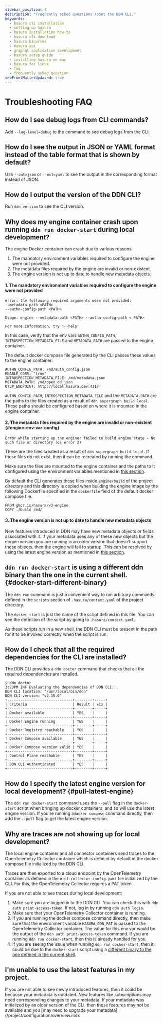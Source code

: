 ```yaml
---
sidebar_position: 4
description: "Frequently asked questions about the DDN CLI."
keywords:
  - hasura cli installation
  - setting up hasura
  - hasura installation how-to
  - hasura cli download
  - hasura binaries
  - hasura api
  - graphql application development
  - hasura setup guide
  - installing hasura on mac
  - hasura for linux
  - faq
  - frequently asked question
seoFrontMatterUpdated: true
---
```



# Troubleshooting FAQ

## How do I see debug logs from CLI commands?

Add `--log-level=debug` to the command to see debug logs from the CLI.

## How do I see the output in JSON or YAML format instead of the table format that is shown by default?

Use `--out=json` or `--out=yaml` to see the output in the corresponding format instead of JSON.

## How do I output the version of the DDN CLI?

Run `ddn version` to see the CLI version.

## Why does my engine container crash upon running `ddn run docker-start` during local development?

The engine Docker container can crash due to various reasons:

1. The mandatory environment variables required to configure the engine were not provided.
2. The metadata files required by the engine are invalid or non-existent.
3. The engine version is not up to date to handle new metadata objects.

#### 1. The mandatory environment variables required to configure the engine were not provided

```text title="Error output"
error: the following required arguments were not provided:
--metadata-path <PATH>
--authn-config-path <PATH>

Usage: engine --metadata-path <PATH> --authn-config-path < PATH>

For more information, try '--help'
```

In this case, verify that the env vars `AUTHN_CONFIG_PATH`, `INTROSPECTION_METADATA_FILE` and `METADATA_PATH` are passed
to the engine container.

The default docker compose file generated by the CLI passes these values to the engine container:

```
AUTHN_CONFIG_PATH: /md/auth_config.json
ENABLE_CORS: "true"
INTROSPECTION_METADATA_FILE: /md/metadata.json
METADATA_PATH: /md/open_dd.json
OTLP_ENDPOINT: http://local.hasura.dev:4317
```

`AUTHN_CONFIG_PATH`, `INTROSPECTION_METADATA_FILE` and the `METADATA_PATH` are the paths to the files created as a
result of `ddn supergraph build local`. These paths should be configured based on where it is mounted in the engine
container.

#### 2. The metadata files required by the engine are invalid or non-existent {#engine-env-var-config}

```text title="Error output"
Error while starting up the engine: failed to build engine state - No such file or directory (os error 2)
```

These are the files created as a result of `ddn supergraph build local`. If these files do not exist, then it can be
recreated by running the command.

Make sure the files are mounted to the engine container and the paths to it configured using the environment variables
mentioned in [this section](#engine-env-var-config).

By default the CLI generates these files inside `engine/build` of the project directory and this directory is copied
when building the engine image by the following Dockerfile specified in the `dockerfile` field of the default docker
compose file.

```
FROM ghcr.io/hasura/v3-engine
COPY ./build /md/
```

#### 3. The engine version is not up to date to handle new metadata objects

New features introduced in DDN may have new metadata objects or fields associated with it. If your metadata uses any of
these new objects but the engine version you are running is an older version that doesn't support these objects, then
the engine will fail to startup. This can be resolved by using the latest engine version as mentioned in
[this section](#pull-latest-engine).

## `ddn run docker-start` is using a different ddn binary than the one in the current shell. {#docker-start-different-binary}

The `ddn run` command is just a convenient way to run arbitrary commands defined in the `scripts` section of
`.hasura/context.yaml` of the project directory.

The `docker-start` is just the name of the script defined in this file. You can see the definition of the script by
going to `.hasura/context.yaml`.

As these scripts run in a new shell, the DDN CLI must be present in the path for it to be invoked correctly when the
script is run.

## How do I check that all the required dependencies for the CLI are installed?

The DDN CLI provides a `ddn doctor` command that checks that all the required dependencies are installed.

```text title="ddn doctor Output"
$ ddn doctor
3:23PM INF Evaluating the dependencies of DDN CLI...
DDN CLI location: "/usr/local/bin/ddn"
DDN CLI version: "v2.15.0"
+------------------------------+--------+-----+
| Criteria                     | Result | Fix |
+------------------------------+--------+-----+
| Docker available             | YES    |     |
+------------------------------+--------+-----+
| Docker Engine running        | YES    |     |
+------------------------------+--------+-----+
| Docker Registry reachable    | YES    |     |
+------------------------------+--------+-----+
| Docker Compose available     | YES    |     |
+------------------------------+--------+-----+
| Docker Compose version valid | YES    |     |
+------------------------------+--------+-----+
| Control Plane reachable      | YES    |     |
+------------------------------+--------+-----+
| DDN CLI Authenticated        | YES    |     |
+------------------------------+--------+-----+
```

## How do I specify the latest engine version for local development? {#pull-latest-engine}

The `ddn run docker-start` command uses the `--pull` flag in the `docker-start` script when bringing up docker
containers, and so will use the latest engine version. If you're running a`docker compose` command directly, then add
the `--pull` flag to get the latest engine version.

## Why are traces are not showing up for local development?

The local engine container and all connector containers send traces to the OpenTelemetry Collector container which is
defined by default in the docker compose file initialized by the DDN CLI.

Traces are then exported to a cloud endpoint by the OpenTelemetry container as defined in the
`otel-collector-config.yaml` file initialized by the CLI. For this, the OpenTelemetry Collector requires a PAT token.

If you are not able to see traces during local development:

1. Make sure you are logged in to the DDN CLI. You can check this with `ddn auth print-access-token`. If not, log in by running
   `ddn auth login`.
2. Make sure that your OpenTelemetry Collector container is running.
3. If you are running the docker compose command directly, then make sure that the environment variable `HASURA_DDN_PAT`
   is passed to the OpenTelemetry Collector container. The value for this env var would be the output of the
   `ddn auth print-access-token` command. If you are running `ddn run docker-start`, then this is already handled for you.
4. If you are seeing the issue when running `ddn run docker-start`, then it could be due to the `docker-start` script
   using a [different binary to the one defined in the current shell](#docker-start-different-binary).

## I'm unable to use the latest features in my project.

If you are not able to see newly introduced features, then it could be because your metadata is outdated. New features
like subscriptions may need corresponding changes to your metadata. If your metadata was initialized by an older version
of the CLI, then these features may not be available and you [may need to upgrade your
metadata](/project/configuration/overview.mdx
